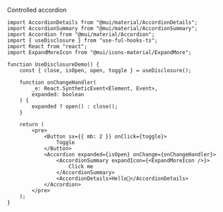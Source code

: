 
Controlled accordion

<UseDisclosureDemo />

```tsx
import AccordionDetails from "@mui/material/AccordionDetails";
import AccordionSummary from "@mui/material/AccordionSummary";
import Accordion from "@mui/material/Accordion";
import { useDisclosure } from "use-ful-hooks-ts";
import React from "react";
import ExpandMoreIcon from "@mui/icons-material/ExpandMore";

function UseDisclosureDemo() {
	const { close, isOpen, open, toggle } = useDisclosure();

	function onChangeHandler(
		_e: React.SyntheticEvent<Element, Event>,
		expanded: boolean
	) {
		expanded ? open() : close();
	}

	return (
		<pre>
			<Button sx={{ mb: 2 }} onClick={toggle}>
				Toggle
			</Button>
			<Accordion expanded={isOpen} onChange={onChangeHandler}>
				<AccordionSummary expandIcon={<ExpandMoreIcon />}>
					Click me
				</AccordionSummary>
				<AccordionDetails>Hello👋</AccordionDetails>
			</Accordion>
		</pre>
	);
}
```
